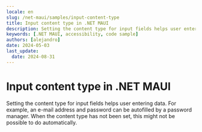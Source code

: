 ```yaml
---
locale: en
slug: /net-maui/samples/input-content-type
title: Input content type in .NET MAUI
description: Setting the content type for input fields helps user entering data.
keywords: [.NET MAUI, accessibility, code sample]
authors: [alejandro]
date: 2024-05-03
last_update:
  date: 2024-08-31
---
```


# Input content type in .NET MAUI

Setting the content type for input fields helps user entering data. For example, an e-mail address and password can be autofilled by a password manager. When the content type has not been set, this might not be possible to do automatically.

<CodeSample id="input-content-type" platform="net-maui" locale="en"/>
